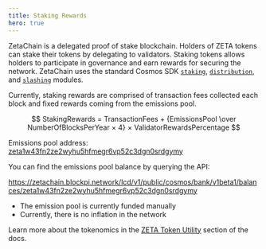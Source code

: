 ```yaml
---
title: Staking Rewards
hero: true
---
```


ZetaChain is a delegated proof of stake blockchain. Holders of ZETA tokens can
stake their tokens by delegating to validators. Staking tokens allows holders to
participate in governance and earn rewards for securing the network. ZetaChain
uses the standard Cosmos SDK
[`staking`](https://docs.cosmos.network/main/build/modules/staking),
[`distribution`](https://docs.cosmos.network/main/build/modules/distribution),
and [`slashing`](https://docs.cosmos.network/main/build/modules/slashing)
modules.

Currently, staking rewards are comprised of transaction fees collected each
block and fixed rewards coming from the emissions pool.

$$
StakingRewards = TransactionFees + {EmissionsPool \over NumberOfBlocksPerYear ×
4} × ValidatorRewardsPercentage
$$

Emissions pool address:
[zeta1w43fn2ze2wyhu5hfmegr6vp52c3dgn0srdgymy](https://zetachain-athens.blockpi.network/lcd/v1/public/zeta-chain/emissions/list_addresses)

You can find the emissions pool balance by querying the API:

https://zetachain.blockpi.network/lcd/v1/public/cosmos/bank/v1beta1/balances/zeta1w43fn2ze2wyhu5hfmegr6vp52c3dgn0srdgymy

- The emission pool is currently funded manually
- Currently, there is no inflation in the network

Learn more about the tokenomics in the
[ZETA Token Utility](/about/token-utility/distribution) section of the docs.
